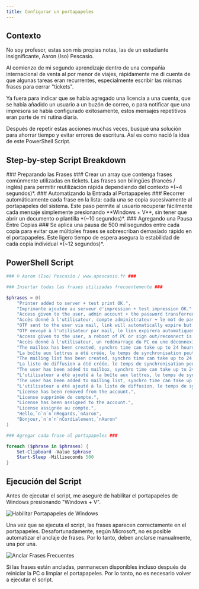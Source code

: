```yaml
---
title: Configurar un portapapeles
---
```


## Contexto

No soy profesor, estas son mis propias notas, las de un estudiante insignificante, Aaron (Iso) Pescasio.

Al comienzo de mi segundo aprendizaje dentro de una compañía internacional de venta al por menor de viajes, rápidamente me di cuenta de que algunas tareas eran recurrentes, especialmente escribir las mismas frases para cerrar "tickets".

Ya fuera para indicar que se había agregado una licencia a una cuenta, que se había añadido un usuario a un buzón de correo, o para notificar que una impresora se había configurado exitosamente, estos mensajes repetitivos eran parte de mi rutina diaria.

Después de repetir estas acciones muchas veces, busqué una solución para ahorrar tiempo y evitar errores de escritura. Así es como nació la idea de este PowerShell Script.

## Step-by-step Script Breakdown

<DynamicCallout>
<Steps>

<Step>
### Preparando las Frases ###
Crear un array que contenga frases comúnmente utilizadas en tickets. Las frases son bilingües (francés / inglés) para permitir reutilización rápida dependiendo del contexto *(~4 segundos)*.
</Step>

<Step>
### Automatizando la Entrada al Portapapeles ###
Recorrer automáticamente cada frase en la lista: cada una se copia sucesivamente al portapapeles del sistema. Este paso permite al usuario recuperar fácilmente cada mensaje simplemente presionando **Windows + V**, sin tener que abrir un documento o plantilla *(~10 segundos)*.
</Step>

<Step>
### Agregando una Pausa Entre Copias ###
Se aplica una pausa de 500 milisegundos entre cada copia para evitar que múltiples frases se sobrescriban demasiado rápido en el portapapeles. Este ligero tiempo de espera asegura la estabilidad de cada copia individual *(~12 segundos)*.
</Step>

</Steps>
</DynamicCallout>

## PowerShell Script

```ps1 title="set-clipboard.ps1"
### © Aaron (Iso) Pescasio / www.apescasio.fr ###

### Insertar todas las frases utilizadas frecuentemente ###

$phrases = @(
    "Printer added to server + test print OK.",
    "Imprimante ajoutée au serveur d'impression + test impression OK.",
    "Access given to the user, admin account + the password transferred to the user via mail. I remain available for any information.",
    "Accès donné à l'utilisateur, compte administrateur + le mot de passe transféré à l'utilisateur par mail. Je reste disponible pour toute information.",
    "OTP sent to the user via mail, link will automatically expire but not the password itself, please note it.",
    "OTP envoyé à l'utilisateur par mail, le lien expirera automatiquement mais pas le mot de passe lui-même, veuillez svp le noter.",
    "Access given to the user, a reboot of PC or sign out/reconnect is needed to refresh the rights.",
    "Accès donné à l'utilisateur, un redémarrage du PC ou une déconnexion/reconnexion est nécessaire pour actualiser les droits.",
    "The mailbox has been created, synchro time can take up to 24 hours max.",
    "La boîte aux lettres a été créée, le temps de synchronisation peut prendre jusqu'à 24 heures maximum.",
    "The mailing list has been created, synchro time can take up to 24 hours max.",
    "La liste de diffusion a été créée, le temps de synchronisation peut prendre jusqu'à 24 heures maximum.",
    "The user has been added to mailbox, synchro time can take up to 24 hours max.",
    "L'utilisateur a été ajouté à la boîte aux lettres, le temps de synchronisation peut prendre jusqu'à 24 heures maximum.",
    "The user has been added to mailing list, synchro time can take up to 24 hours max.",
    "L'utilisateur a été ajouté à la liste de diffusion, le temps de synchronisation peut prendre jusqu'à 24 heures maximum.",
    "License has been removed from the account.",
    "License supprimée de compte.",
    "License has been assigned to the account.",
    "License assignée au compte.",
    "Hello,`n`n`n`nRegards,`nAaron",
    "Bonjour,`n`n`n`nCordialement,`nAaron"
)

### Agregar cada frase al portapapeles ###

foreach ($phrase in $phrases) {
    Set-Clipboard -Value $phrase
    Start-Sleep -Milliseconds 500
}
```

## Ejecución del Script

Antes de ejecutar el script, me aseguré de habilitar el portapapeles de Windows presionando "Windows + V".

![Habilitar Portapapeles de Windows](/images/powershell/clipboard-enable.png)

Una vez que se ejecuta el script, las frases aparecen correctamente en el portapapeles. Desafortunadamente, según Microsoft, no es posible automatizar el anclaje de frases. Por lo tanto, deben anclarse manualmente, una por una.

![Anclar Frases Frecuentes](/images/powershell/clipboard-phrases.png)

Si las frases están ancladas, permanecen disponibles incluso después de reiniciar la PC o limpiar el portapapeles. Por lo tanto, no es necesario volver a ejecutar el script.
